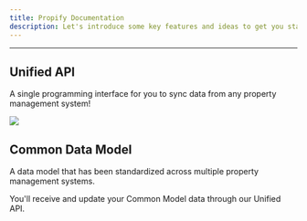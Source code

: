 ```yaml
---
title: Propify Documentation
description: Let's introduce some key features and ideas to get you started.
---
```


---

## Unified API

A single programming interface for you to sync data from any property management system!

<Frame caption="The Propify Unified API">
  <img src="/images/unified-api.png" />
</Frame>

## Common Data Model

A data model that has been standardized across multiple property management systems.

You'll receive and update your Common Model data through our Unified API.
